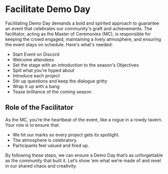 # Facilitate Demo Day

Facilitating Demo Day demands a bold and spirited approach to guarantee an event that celebrates our community's graft and achievements. The facilitator, acting as the Master of Ceremonies (MC), is responsible for keeping the crowd engaged, maintaining a lively atmosphere, and ensuring the event stays on schedule. Here's what's needed:

- Start Event on Discord
- Welcome attendees
- Set the stage with an introduction to the season's Objectives
- Spill what you’re hyped about
- Introduce each project
- Stir up questions and keep the dialogue gritty
- Wrap it up with a bang
- Tease brilliance of the coming season

## Role of the Facilitator

As the MC, you’re the heartbeat of the event, like a rogue in a rowdy tavern. Your role is to ensure that:

- We hit our marks so every project gets its spotlight.
- The atmosphere is celebratory.
- Participants feel valued and fired up.

By following these steps, we can ensure a Demo Day that’s as unforgettable as the community that built it. Let’s show ‘em what we’re made of and revel in our shared chaos and creativity.
